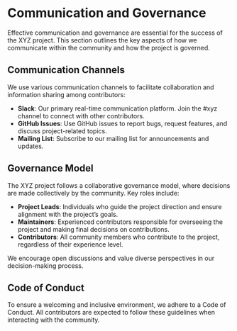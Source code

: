 # Communication and Governance

Effective communication and governance are essential for the success of the XYZ project. This section outlines the key aspects of how we communicate within the community and how the project is governed.

## Communication Channels

We use various communication channels to facilitate collaboration and information sharing among contributors:

- **Slack**: Our primary real-time communication platform. Join the #xyz channel to connect with other contributors.
- **GitHub Issues**: Use GitHub issues to report bugs, request features, and discuss project-related topics.
- **Mailing List**: Subscribe to our mailing list for announcements and updates.

## Governance Model

The XYZ project follows a collaborative governance model, where decisions are made collectively by the community. Key roles include:

- **Project Leads**: Individuals who guide the project direction and ensure alignment with the project's goals.
- **Maintainers**: Experienced contributors responsible for overseeing the project and making final decisions on contributions.
- **Contributors**: All community members who contribute to the project, regardless of their experience level.

We encourage open discussions and value diverse perspectives in our decision-making process.

## Code of Conduct

To ensure a welcoming and inclusive environment, we adhere to a Code of Conduct. All contributors are expected to follow these guidelines when interacting with the community.